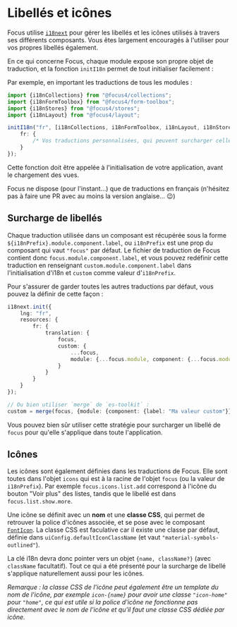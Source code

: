 
<Meta title="Les bases/Libellés et icônes" />

# Libellés et icônes

Focus utilise [`i18next`](https://www.i18next.com/) pour gérer les libellés et les icônes utilisés à travers ses différents composants. Vous êtes largement encouragés à l'utiliser pour vos
propres libellés également.

En ce qui concerne Focus, chaque module expose son propre objet de traduction, et la fonction `initI18n` permet de tout initialiser facilement :

Par exemple, en important les traductions de tous les modules :

```ts
import {i18nCollections} from "@focus4/collections";
import {i18nFormToolbox} from "@focus4/form-toolbox";
import {i18nStores} from "@focus4/stores";
import {i18nLayout} from "@focus4/layout";

initI18n("fr", [i18nCollections, i18nFormToolbox, i18nLayout, i18nStores], {
    fr: {
        /* Vos traductions personnalisées, qui peuvent surcharger celles de Focus. */
    }
});
```

Cette fonction doit être appelée à l'initialisation de votre application, avant le chargement des vues.

Focus ne dispose (pour l'instant...) que de traductions en français (n'hésitez pas à faire une PR avec au moins la version anglaise... 😉)

## Surcharge de libellés

Chaque traduction utilisée dans un composant est récupérée sous la forme `${i18nPrefix}.module.component.label`, ou `i18nPrefix` est une prop du
composant qui vaut `"focus"` par défaut. Le fichier de traduction de Focus contient donc `focus.module.component.label`, et vous pouvez redéfinir cette
traduction en renseignant `custom.module.component.label` dans l'initialisation d'i18n et `custom` comme valeur d'`i18nPrefix`.

Pour s'assurer de garder toutes les autres traductions par défaut, vous pouvez la définir de cette façon :

```ts
i18next.init({
    lng: "fr",
    resources: {
        fr: {
            translation: {
                focus,
                custom: {
                    ...focus,
                    module: {...focus.module, component: {...focus.module.component, label: "Ma valeur custom"}}
                }
            }
        }
    }
});

// Ou bien utiliser `merge` de `es-toolkit` :
custom = merge(focus, {module: {component: {label: "Ma valeur custom"}}});
```

Vous pouvez bien sûr utiliser cette stratégie pour surcharger un libellé de `focus` pour qu'elle s'applique dans toute l'application.

## Icônes

Les icônes sont également définies dans les traductions de Focus. Elle sont toutes dans l'objet `icons` qui est à la racine de l'objet `focus` (ou la valeur
de `i18nPrefix`). Par exemple `focus.icons.list.add` correspond à l'icône du bouton "Voir plus" des listes, tandis que le libellé est dans
`focus.list.show.more`.

Une icône se définit avec un **nom** et une **classe CSS**, qui permet de retrouver la police d'icônes associée, et se pose avec le composant [`FontIcon`](/docs/composants-focus4∕toolbox-fonticon--docs). La classe
CSS est faculative car il existe une classe par défaut, définie dans `uiConfig.defaultIconClassName` (et vaut `"material-symbols-outlined"`).

La clé i18n devra donc pointer vers un objet `{name, className?}` (avec `className` facultatif). Tout ce qui a été présenté pour la surcharge de libellé
s'applique naturellement aussi pour les icônes.

_Remarque : la classe CSS de l'icône peut également être un template du nom de l'icône, par exemple `icon-{name}` pour avoir une classe `"icon-home"`
pour `"home"`, ce qui est utile si la police d'icône ne fonctionne pas directement avec le nom de l'icône et qu'il faut une classe CSS dédiée par icône._
